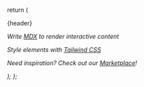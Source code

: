   return (
    <div className="flex justify-center">
      <div className="rounded-md p-6 m-4 max-w-lg shadow-md border border-gray-300 dark:bg-gray-800 dark:border-gray-600">
        <p className="text-lg font-bold">{header}</p>
        <p>
          <i className="fa-solid fa-code mr-2" />
          Write <a className="text-blue-500! dark:text-blue-300!" href="https://docs.readme.com/main/v3.0/docs/building-custom-mdx-components" target="_blank">MDX</a> to render interactive content
        </p>
        <p>
          <i className="fa-solid fa-pen mr-3" />
          Style elements with <a className="text-blue-500! dark:text-blue-300!" href="https://tailwindcss.com" target="_blank">Tailwind CSS</a>
        </p>
        <p>
          <i className="fa-solid fa-lightbulb mr-4" />
          Need inspiration? Check out our <a className="text-blue-500! dark:text-blue-300!" href="https://github.com/readmeio/marketplace" target="_blank">Marketplace</a>!
        </p>
      </div>
    </div>
  );
};

<ExampleComponent header="Getting Started with Custom Components" />
